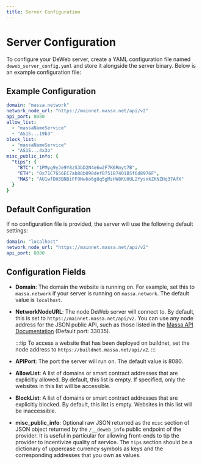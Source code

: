 ```yaml
---
title: Server Configuration
---
```


# Server Configuration

To configure your DeWeb server, create a YAML configuration file named `deweb_server_config.yaml`
and store it alongside the server binary. Below is an example configuration file:

## Example Configuration

```yaml
domain: "massa.network"
network_node_url: "https://mainnet.massa.net/api/v2"
api_port: 8080
allow_list:
  - "massaNameService"
  - "AS1S...19b3"
block_list:
  - "massaNameService"
  - "AS1S...4x3o"
misc_public_info: {
  "tips": {
    "BTC": "1PMyg9yJe9Y8zS3bD2N4e6w2F7K6Rmyt7B",
    "ETH": "0x71C7656EC7ab88b098defB751B7401B5f6d8976F",
    "MAS": "AU1wfDH3BNBiFF9Nwko6g8q5gMzHW8KUHUL2YysxkZKNZHq37AfX"
  }
}
```

## Default Configuration

If no configuration file is provided, the server will use the following default settings:

```yaml
domain: "localhost"
network_node_url: "https://mainnet.massa.net/api/v2"
api_port: 8080
```

## Configuration Fields

- **Domain**: The domain the website is running on.
  For example, set this to `massa.network` if your server is running on `massa.network`.
  The default value is `localhost`.

- **NetworkNodeURL**: The node DeWeb server will connect to. By default, this is set to `https://mainnet.massa.net/api/v2`.
  You can use any node address for the JSON public API,
  such as those listed in the [Massa API Documentation](https://docs.massa.net/docs/build/api/jsonrpc) (Default port: 33035).

  :::tip
  To access a website that has been deployed on buildnet,
  set the node address to `https://buildnet.massa.net/api/v2`.
  :::

- **APIPort**: The port the server will run on. The default value is 8080.

- **AllowList**: A list of domains or smart contract addresses that are explicitly allowed.
  By default, this list is empty. If specified, only the websites in this list will be accessible.

- **BlockList**: A list of domains or smart contract addresses that are explicitly blocked.
  By default, this list is empty. Websites in this list will be inaccessible.

- **misc_public_info**:  Optional raw JSON returned as the `misc` section of JSON object returned by the `/__deweb_info` public endpoint of the provider. It is useful in particular for allowing front-ends to tip the provider to incentivize quality of service. The `tips` section should be a dictionary of uppercase currency symbols as keys and the corresponding addresses that you own as values.
